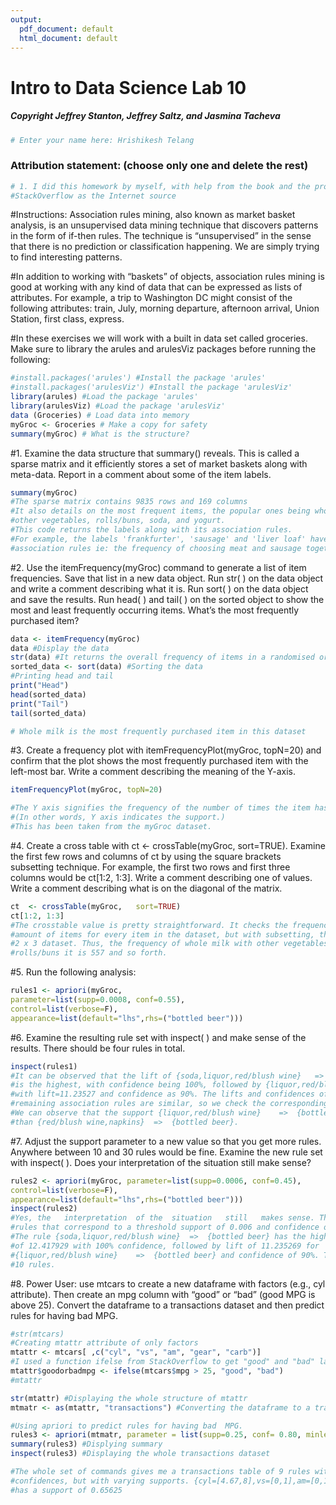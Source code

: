 ```yaml
---
output:
  pdf_document: default
  html_document: default
---
```

# Intro to Data Science Lab 10
##### Copyright Jeffrey Stanton, Jeffrey Saltz, and Jasmina Tacheva


```r
# Enter your name here: Hrishikesh Telang
```

### Attribution statement: (choose only one and delete the rest)


```r
# 1. I did this homework by myself, with help from the book and the professor and using 
#StackOverflow as the Internet source
```

#Instructions:	Association	rules mining,	also	known	as	market	basket	analysis,	is	an unsupervised	data	mining technique	that	discovers	patterns	in	the	form of	if-then rules. The	technique	is	“unsupervised”	in the	sense	that	there	is	no	prediction	or classification happening.	We	are	simply	trying	to	find	interesting	patterns.

#In	addition	to working	with	“baskets”	of objects,	association	rules	mining	is	good	at working with	any	kind	of data	that	can	be expressed	as	lists	of	attributes.	For example,	a	trip	to	Washington	DC	might	consist of	the	following	attributes:	train, July,	morning	departure,	afternoon	arrival,	Union	Station,	first	class,	express.		

#In	these	exercises	we	will work	with	a	built	in	data	set	called	groceries. Make	sure to library	the arules	and	arulesViz packages	before	running	the	following:
```r
#install.packages('arules') #Install the package 'arules'
#install.packages('arulesViz') #Install the package 'arulesViz'
library(arules) #Load the package 'arules'
library(arulesViz) #Load the package 'arulesViz'
data (Groceries) # Load data into memory
myGroc <- Groceries # Make a copy for safety
summary(myGroc) # What is the structure?
```

#1. Examine	the	data	structure	that	summary()	reveals.	This	is	called	a	sparse matrix	and	it	efficiently	stores	a	set	of	market	baskets	along	with	meta-data. Report	in	a	comment	about	some	of	the	item labels.
```r
summary(myGroc)
#The sparse matrix contains 9835 rows and 169 columns
#It also details on the most frequent items, the popular ones being whole milk,
#other vegetables, rolls/buns, soda, and yogurt.
#This code returns the labels along with its association rules.
#For example, the labels 'frankfurter', 'sausage' and 'liver loaf' have the same 
#association rules ie: the frequency of choosing meat and sausage together
```

#2. Use	the itemFrequency(myGroc) command	to	generate	a	list	of	item frequencies.	Save	that	list	in	a	new	data	object. Run str( ) on	the	data	object and	write	a	comment	describing	what	it	is.	Run sort( ) on	the	data	object	and save	the	results. Run head( ) and tail( ) on	the	sorted	object	to	show	the most	and least	frequently occurring items.	What’s	the	most	frequently purchased	item?
```r
data <- itemFrequency(myGroc)
data #Display the data
str(data) #It returns the overall frequency of items in a randomised order.
sorted_data <- sort(data) #Sorting the data
#Printing head and tail
print("Head")
head(sorted_data)
print("Tail")
tail(sorted_data)

# Whole milk is the most frequently purchased item in this dataset
```

#3. Create	a	frequency	plot	with itemFrequencyPlot(myGroc, topN=20) and	confirm	that	the	plot	shows	the	most	frequently	purchased	item	with	the left-most	bar.	Write	a	comment	describing	the meaning	of	the	Y-axis.
```r
itemFrequencyPlot(myGroc, topN=20)

#The Y axis signifies the frequency of the number of times the item has been selected.
#(In other words, Y axis indicates the support.)
#This has been taken from the myGroc dataset.
```

#4. Create	a	cross	table	with ct	<- crossTable(myGroc,	sort=TRUE).	Examine	the	first few	rows	and	columns	of ct	by	using	the	square brackets	subsetting	technique. For	example,	the	first	two rows	and	first	three	columns would	be	ct[1:2,	1:3]. Write	a	comment	describing	one	of	values.	Write	a	comment	describing	what	is on	the	diagonal	of	the	matrix.
```r
ct	<- crossTable(myGroc,	sort=TRUE)
ct[1:2,	1:3]
#The crosstable value is pretty straightforward. It checks the frequency for the
#amount of items for every item in the dataset, but with subsetting, the items drill down to a 
#2 x 3 dataset. Thus, the frequency of whole milk with other vegetables is 736, and with
#rolls/buns it is 557 and so forth.
```

#5. Run	the	following	analysis:
```r
rules1 <- apriori(myGroc,
parameter=list(supp=0.0008, conf=0.55),
control=list(verbose=F),
appearance=list(default="lhs",rhs=("bottled beer")))
```

#6. Examine	the	resulting	rule	set	with	inspect(	)	and	make	sense	of	the	results. There	should	be	four	rules	in	total.
```r
inspect(rules1)
#It can be observed that the lift of {soda,liquor,red/blush wine}	=>	{bottled beer} 
#is the highest, with confidence being 100%, followed by {liquor,red/blush wine}	=>	{bottled beer},
#with lift=11.23527 and confidence as 90%. The lifts and confidences of the 
#remaining association rules are similar, so we check the corresponding supports.
#We can observe that the support {liquor,red/blush wine}	=>	{bottled beer} is higher
#than {red/blush wine,napkins}	=>	{bottled beer}.
```

#7. Adjust	the	support	parameter	to	a	new	value	so	that	you	get	more	rules. Anywhere	between	10	and	30	rules	would	be	fine.	Examine	the	new	rule	set with	inspect(	).	Does	your	interpretation	of	the	situation	still	make sense?
```r
rules2 <- apriori(myGroc, parameter=list(supp=0.0006, conf=0.45),
control=list(verbose=F),
appearance=list(default="lhs",rhs=("bottled beer")))
inspect(rules2)
#Yes, the	interpretation	of the	situation	still	makes sense. This time, we have 13
#rules that correspond to a threshold support of 0.006 and confidence of 45%.
#The rule {soda,liquor,red/blush wine}	=>	{bottled beer} has the highest lift
#of 12.417929 with 100% confidence, followed by lift of 11.235269 for 
#{liquor,red/blush wine}	=>	{bottled beer} and confidence of 90%. This goes on for the remaining 
#10 rules.
```

#8. Power User: use	mtcars	to	create	a	new	dataframe	with	factors	(e.g.,	cyl attribute).	Then	create	an	mpg	column	with	“good”	or	“bad”	(good	MPG	is above 25).	Convert	the	dataframe	to	a	transactions	dataset	and	then	predict rules	for having	bad	MPG.
```r
#str(mtcars)
#Creating mtattr attribute of only factors
mtattr <- mtcars[ ,c("cyl", "vs", "am", "gear", "carb")]
#I used a function ifelse from StackOverflow to get "good" and "bad" labels
mtattr$goodorbadmpg <- ifelse(mtcars$mpg > 25, "good", "bad")
#mtattr

str(mtattr) #Displaying the whole structure of mtattr
mtmatr <- as(mtattr, "transactions") #Converting the dataframe to a transactions dataset 

#Using apriori to predict rules	for having bad	MPG.
rules3 <- apriori(mtmatr, parameter = list(supp=0.25, conf= 0.80, minlen=4), appearance=list(default="lhs", rhs="goodorbadmpg=bad"), control=list(verbose=F))
summary(rules3) #Displying summary
inspect(rules3) #Displaying the whole transactions dataset

#The whole set of commands gives me a transactions table of 9 rules with equal lifts and 
#confidences, but with varying supports. {cyl=[4.67,8],vs=[0,1],am=[0,1]}	=>	{goodorbadmpg=bad}	
#has a support of 0.65625	
```


